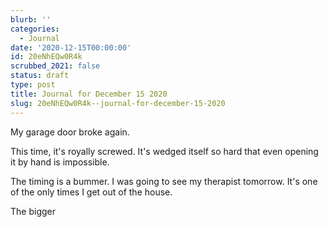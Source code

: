 ```yaml
---
blurb: ''
categories:
  - Journal
date: '2020-12-15T00:00:00'
id: 20eNhEQw0R4k
scrubbed_2021: false
status: draft
type: post
title: Journal for December 15 2020
slug: 20eNhEQw0R4k--journal-for-december-15-2020
---
```


My garage door broke again. 

This time, it's royally screwed. It's wedged itself so hard that even opening it by hand is impossible. 

The timing is a bummer. I was going to see my therapist tomorrow. It's one of the only times I get out of the house. 

The bigger
